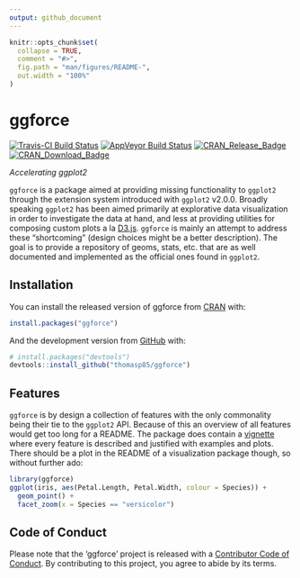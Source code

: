 ```yaml
---
output: github_document
---
```


<!-- README.md is generated from README.Rmd. Please edit that file -->

```r
knitr::opts_chunk$set(
  collapse = TRUE,
  comment = "#>",
  fig.path = "man/figures/README-",
  out.width = "100%"
)
```
# ggforce

[![Travis-CI Build Status](https://travis-ci.org/thomasp85/ggforce.svg?branch=master)](https://travis-ci.org/thomasp85/ggforce)
[![AppVeyor Build Status](https://ci.appveyor.com/api/projects/status/github/thomasp85/ggforce?branch=master&svg=true)](https://ci.appveyor.com/project/thomasp85/ggforce)
[![CRAN_Release_Badge](http://www.r-pkg.org/badges/version-ago/ggforce)](https://CRAN.R-project.org/package=ggforce)
[![CRAN_Download_Badge](http://cranlogs.r-pkg.org/badges/ggforce)](https://CRAN.R-project.org/package=ggforce)

*Accelerating ggplot2*

`ggforce` is a package aimed at providing missing functionality to `ggplot2` 
through the extension system introduced with `ggplot2` v2.0.0. Broadly speaking 
`ggplot2` has been aimed primarily at explorative data visualization in order to 
investigate the data at hand, and less at providing utilities for composing 
custom plots a la [D3.js](https://d3js.org). `ggforce` is mainly an attempt to 
address these "shortcoming" (design choices might be a better description). The 
goal is to provide a repository of geoms, stats, etc. that are as well 
documented and implemented as the official ones found in `ggplot2`.

## Installation

You can install the released version of ggforce from [CRAN](https://CRAN.R-project.org) with:

``` r
install.packages("ggforce")
```

And the development version from [GitHub](https://github.com/) with:

``` r
# install.packages("devtools")
devtools::install_github("thomasp85/ggforce")
```

## Features
`ggforce` is by design a collection of features with the only commonality being
their tie to the `ggplot2` API. Because of this an overview of all features 
would get too long for a README. The package does contain a
[vignette](https://CRAN.R-project.org/package=ggforce/vignettes/Visual_Guide.html) 
where every feature is described and justified with examples and plots. There
should be a plot in the README of a visualization package though, so without 
further ado:

```r
library(ggforce)
ggplot(iris, aes(Petal.Length, Petal.Width, colour = Species)) +
  geom_point() +
  facet_zoom(x = Species == "versicolor")
```

## Code of Conduct
Please note that the 'ggforce' project is released with a
[Contributor Code of Conduct](CODE_OF_CONDUCT.md).
By contributing to this project, you agree to abide by its terms.
